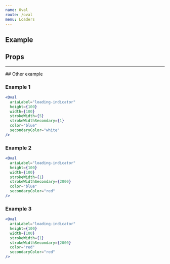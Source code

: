 ```yaml
---
name: Oval
route: /oval
menu: Loaders
---
```



## Example

<Playground>
  <Oval
    ariaLabel="loading-indicator"
    height={100}
    width={100}
    strokeWidth={5}
    color="red"
    secondaryColor="yellow"
  />
</Playground>

## Props

<Props of={Oval} />
<hr /> ## Other example

### Example 1

<div>
  <Oval
    ariaLabel="loading-indicator"
    height={100}
    width={100}
    strokeWidth={5}
    strokeWidthSecondary={1}
    color="blue"
    secondaryColor="white"
  />
</div>

```jsx
<Oval
  ariaLabel="loading-indicator"
  height={100}
  width={100}
  strokeWidth={5}
  strokeWidthSecondary={1}
  color="blue"
  secondaryColor="white"
/>
```

### Example 2

<div>
  <Oval
    ariaLabel="loading-indicator"
    height={100}
    width={100}
    strokeWidth={1}
    strokeWidthSecondary={2000}
    color="blue"
    secondaryColor="red"
  />
</div>

```jsx
<Oval
  ariaLabel="loading-indicator"
  height={100}
  width={100}
  strokeWidth={1}
  strokeWidthSecondary={2000}
  color="blue"
  secondaryColor="red"
/>
```

### Example 3

<div>
  <Oval
    ariaLabel="loading-indicator"
    height={100}
    width={100}
    strokeWidth={2000}
    strokeWidthSecondary={2030}
    color="blue"
    secondaryColor="Grey"
  />
</div>

```jsx
<Oval
  ariaLabel="loading-indicator"
  height={100}
  width={100}
  strokeWidth={1}
  strokeWidthSecondary={2000}
  color="red"
  secondaryColor="red"
/>
```
